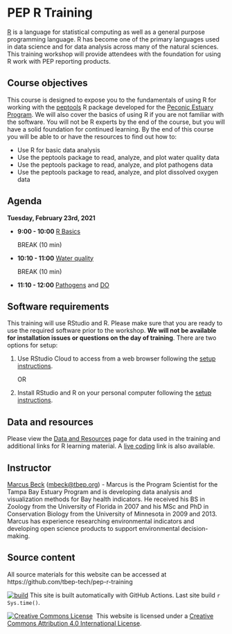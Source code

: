 # PEP R Training

[R](https://www.r-project.org/) is a language for statistical computing as well as a general purpose programming language. R has become one of the primary languages used in data science and for data analysis across many of the natural sciences. This training workshop will provide attendees with the foundation for using R work with PEP reporting products. 

## Course objectives

This course is designed to expose you to the fundamentals of using R for working with the [peptools](https://tbep-tech.github.io/peptools/index.html) R package developed for the [Peconic Estuary Program](https://www.peconicestuary.org/).  We will also cover the basics of using R if you are not familiar with the software. You will not be R experts by the end of the course, but you will have a solid foundation for continued learning.  By the end of this course you will be able to or have the resources to find out how to:

* Use R for basic data analysis
* Use the peptools package to read, analyze, and plot water quality data
* Use the peptools package to read, analyze, and plot pathogens data
* Use the peptools package to read, analyze, and plot dissolved oxygen data

## Agenda

__Tuesday, February 23rd, 2021__

* __9:00 - 10:00__ [R Basics](rbasics.html)

  BREAK (10 min)

* __10:10 - 11:00__ [Water quality](wq.html)

  BREAK (10 min)
  
* __11:10 - 12:00__ [Pathogens](pathogens.html) and [DO](do.html)

## Software requirements

This training will use RStudio and R. Please make sure that you are ready to use the required software prior to the workshop.  __We will not be available for installation issues or questions on the day of training__.  There are two options for setup:

1. Use RStudio Cloud to access from a web browser following the [setup instructions](setupcloud.html). 

     OR 
     
1. Install RStudio and R on your personal computer following the [setup instructions](setup.html). 

## Data and resources

Please view the [Data and Resources](Data_and_Resources.html) page for data used in the training and additional links for R learning material.  A [live coding](https://tinyurl.com/live-pep){target="_blank"} link is also available.

## Instructor

[Marcus Beck](https://fawda123.github.io/CV/Beck_CV.pdf) ([mbeck@tbep.org](mailto:mbeck@tbep.org)) - Marcus is the Program Scientist for the Tampa Bay Estuary Program and is developing data analysis and visualization methods for Bay health indicators.  He received his BS in Zoology from the University of Florida in 2007 and his MSc and PhD in Conservation Biology from the University of Minnesota in 2009 and 2013. Marcus has experience researching environmental indicators and developing open science products to support environmental decision-making.

## Source content

All source materials for this website can be accessed at https://github.com/tbep-tech/pep-r-training

 [![build](https://github.com/tbep-tech/pep-r-training/workflows/build/badge.svg)](https://github.com/tbep-tech/pep-r-training/actions) This site is built automatically with GitHub Actions. Last site build `r Sys.time()`.
 
 <a rel='license' href='http://creativecommons.org/licenses/by/4.0/'><img alt='Creative Commons License' style='border-width:0' src='https://i.creativecommons.org/l/by/4.0/88x31.png' /></a>&nbsp;&nbsp;This website is licensed under a <a rel='license' href='http://creativecommons.org/licenses/by/4.0/'>Creative Commons Attribution 4.0 International License</a>.


